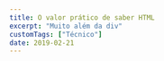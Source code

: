 ```yaml
---
title: O valor prático de saber HTML
excerpt: "Muito além da div"
customTags: ["Técnico"]
date: 2019-02-21
---
```




<style id="sandpack" set:html={getSandpackCssText()} />

> Veja também minha [apresentação](https://jsisnottheweb-html.netlify.app/) sobre o mesmo tema.

Preencher formulários é frustrante o suficiente para que vários artigos tenham sido feitos sobre [como melhorar a experiência de preencher um](https://medium.com/@sympli/6-super-quick-ways-to-improve-the-ux-of-forms-9e0bf152b259) ou até [como convencer alguém a fazer isso](https://medium.com/@prashanth.mahadeva/making-people-fill-forms-8569cc273047). Pior ainda é aquele <i lang='en'>checkbox</i> de termos de privacidade no final de um formulário. Mas se existe justiça divina, existe alguma punição pra quem faz esse <i lang='en'>checkbox</i> sem uma <i lang='en'>label</i>, impedindo de clicar no texto pra marcar:

<Sandpack
	client:load
	customSetup={{
		entry: "/index.html",
	}}
	files={{
		"/index.html": notNiceInputHtml,
	}}
/>

Bastaria ter substituído o insignificante (porque sem significado) `<span>` por um `<label>` e meu dedo gordo não teria me impedido de marcar o <i lang='en'>checkbox</i> em meu celular e eu teria dado direito de venda sobre meus dados sem nem ler os termos:

<Sandpack
	client:load
	customSetup={{ entry: "/index.html" }}
	files={{
		"/index.html": niceInputHtml,
	}}
/>

Uhu, todos felizes! 🎉

Essa e outras experiências frustrantes tem se tornado mais comuns, apesar de facilmente evitáveis. Ok, talvez isso seja porque eu me tornei um desenvolvedor paranoico que sempre checa se <i lang='en'>checkboxes</i> tem <i lang='en'>labels</i>, se apertar <kbd>Ctrl + Enter</kbd> submete formulários e se dá para navegar em um apenas com o teclado. Mas eu acho que não, e [não pareço estar sozinho](https://www.brucelawson.co.uk/2018/the-practical-value-of-semantic-html/): talvez desenvolvedores estejam menos interessados em se aprofundar em HTML.

Por quê? E quais seriam as vantagens de se aprofundar em HTML para eles? É o que tentarei responder nesse artigo.

## Como chegamos aqui

As quatro linguagens da Web são:

-   HTML
-   CSS
-   Javascript
-   WebAssembly 👶 (maravilhoso, mas completamente ignorado aqui)

Dessas, HTML descreve estrutura, CSS descreve estilo e Javascript adiciona animações e interatividade (a conhecida [separação de propósitos](https://pt.wikipedia.org/wiki/Separa%C3%A7%C3%A3o_de_conceitos)). Inicialmente, desenvolvedores web (ou web designers, lembra?) dedicavam igual atenção e esforço para as 3 linguagens. Javascript era vista como uma linguagem de programação simples para casos de uso simples, como validação de formulários. Era comum a ideia de que [<q>desenvolvedor <i lang='en'>front-end</i> não é programador</q>](https://www.webstoemp.com/blog/front-end-not-programming/).

À medida que Javascript incorporou novas funcionalidades e foi portado para novas plataformas (como <i lang='en'><a href="https://nodejs.org/">Node.js</a></i> no servidor e <i lang='en'><a href="http://johnny-five.io/">Johnny Five</a></i> em sistemas embarcados), a linguagem ganhou popularidade, foi adotada por outros nichos de desenvolvimento e se tornou mais complexa. Tornou-se mais comum gerar HTML e CSS com bibliotecas como <i lang='en'>React</i> e <i lang='en'>styled-components</i>. Empresas focam em Javascript em suas seleções e desenvolvedores se especializam apenas nela. A competição entre Web e plataformas nativas acentua a disparidade.

Assim se popularizou a ideia de que Javascript é a principal linguagem para desenvolvedores Web, enquanto HTML e CSS perderam prestígio. O exemplo abaixo ilustra a tendência:

> <q>As for HTML, there’s not much to learn right away and you can kind of learn as you go, but before making your first templates, know the difference between in-line elements like `<span>` and how they differ from block ones like `<div>`.</q>
>
> [10 things to learn for becoming a solid full-stack JavaScript developer](https://levelup.gitconnected.com/10-things-to-learn-for-becoming-a-solid-full-stack-javascript-developer-8b76467711ac)
>
> _Observação_: o objetivo não é criticar o autor, mas ilustrar a tendência

Então, num mundo de <i lang='en'>React</i> e <i lang='en'>CSS-in-JS</i>, qual é o valor de se aprofundar em HTML e CSS? Esse artigo vai ilustrar quando e como um conhecimento avançado em HTML é útil e aplicável. Veremos que ele:

1. Permite usar o melhor elemento em cada caso, fazendo uso das funcionalidades nativas do navegador e atendendo as expectativas dos usuários sobre como um botão, diálogo ou link devem funcionar
2. Permite que ferramentas extraiam estrutura, conteúdo e intenção de sua página e possam oferecer modos de acesso alternativos
3. Prepara nossos sites para dispositivos, plataformas e modos de acesso alternativos ou que ainda estão por vir

## HTML oferece uma base robusta

Frequentemente recriamos elementos nativos à mão, ou os usamos com um propósito diferente daquele para que ele foi feito. As razões variam: <i lang='en'>call-to-actions</i> que funcionam como links mas precisam parecer com botões acabam sendo implementados como `<button>` ou a impossibilidade de estilizar `<option>` nos impede de atender nossas especificações de design usando `<select>`, por exemplo.

Muitos desses casos podem ser evitados, mas existem casos legitimos. Ainda assim, esta tarefa é mais complexa do que parece, devido aos muitos comportamentos que o navegador garante para seus elementos interativos e à semântica desses elementos. Por exemplo: é esperado que campos de texto sejam focáveis e que certos atalhos de teclado funcionem neles (ex: <kbd>Ctrl + Z</kbd> desfaz a última mudança e <kbd>Ctrl + Enter</kbd> submete o formulário). Por isso, na maior parte das vezes a melhor opção é usar os elementos nativos e os estilizar.

Quais são as expectativas de comportamento e semântica dos elementos nativos? Nas seções a seguir, entraremos em mais detalhes para alguns deles:

### &lt;button>

<button class="button" style="all: revert" onclick='javascript:alert("Oi, eu sou o Goku!")'>
	Clique aqui
</button>

`<button>` é um dos elementos interativos mais fundamentais da Web, junto com o `<a>` e o `<input>`. Ele também é um dos que mais tem implementações customizadas, frequentemente feitas com `<a>` ou `<div>` e quebrando as expectativas e comportamento de um botão. Por exemplo, se espera que eles:

-   Recebam foco e tenham seu estilo modificado
-   Sejam ativados com clique, <kbd>Enter</kbd> ou <kbd>Espaço</kbd>
    -   Quando ativados, `onclick` deve ser chamado
        -   ⚠️ Divs estilizados como botões só chamam quando clicados
        -   ⚠️ Links estilizados como botões não são ativados com Espaço
-   Anunciem que tem papel de button (`role="button"`) por padrão
    -   Exemplo de uso: leitores de tela
        -   ⚠️ Divs estilizados como botões não tem `role`, já que por definição `div` e `span` não tem significado
        -   ⚠️ Links estilizados como botões tem `role="link"`

Não é Essas expectativas não são difíceis de atender com um botão personalizado, mas é raro termos esses requisitos em mente quando o implementamos e o resultado disso é frustração para quem usa <i lang='en'>softwares</i> assistivos, para usuários avançados, etc. E por mais fácil que seja reimplementar botões continua mais fácil estilizá-los, principalmente se usarmos `all: unset`, uma única linha de CSS que reseta todo o estilo de um elemento e tem 87% de suporte global e 93% no Brasil, segundo o [Can I Use](https://caniuse.com/#feat=css-all).

Outros comportamentos que o navegador implementa para botões e que podem ser esperados por usuários:

-   Botões podem ser desabilitados com `disabled`
    -   Recebendo um estilo adequado
    -   Se tornando não-focáveis
    -   Se tornando não-interativos
-   Dentro de um formulários, botões podem submetê-lo ou resetá-lo

### &lt;dialog>

Diálogos e modais são comuns na web, usados para pedir confirmação do usuário, informar sobre erros ou te pedir pra se inscrever em mais uma <i lang='en'>newsletter</i> 🙄. Mas o que define um diálogo, um quadrado sobre o restante da página que você pode fechar?

Não exatamente, já que usuários tem diversas expectativas sobre o comportamento e semântica desses elementos:

-   Diálogos devem impedir o usuário de interagir com o restante da página. Isso implica:
    -   Que clicar ou tocar em elementos fora do diálogo não deve afetá-los
    -   Que não seja possível mover o foco para algo que esteja fora do diálogo
-   Devem fechar quando se clica fora deles, ou quando se pressiona <kbd>Esc</kbd>
-   Quando fechados, devem devolver foco para o último elemento focado antes do diálogo ser aberto
-   _Modais_ devem estar _sempre_ no topo, independente de `z-index`
-   Devem receber `role="dialog"` ou `role="alertdialog"`

Quantos desses requisitos a sua implementação de modal atende?

Eu sei de duas implementações que atendem esses (menos o 3º 🤫): a do navegador (`<dialog>`) e a do <i lang='en'><a href="https://github.com/GoogleChrome/dialog-polyfill">polyfill</a></i>. Sendo uma adição recente à especificação do HTML, seu [suporte ainda não é ideal](https://caniuse.com/#feat=dialog), mas, com o <i lang='en'>polyfill</i>, você já pode usar hoje um elemento nativo de diálogo que oferece uma ótima expêriencia de base para seus usuários, e pode assim focar em desenvolver o seu produto.

### &lt;a>

Links são tão relevantes para a web hoje quanto eram quando ela foi criada: com a quantidade de tráfego que mecanismos de busca podem prover, <i lang='en'><abbr title="search engine optimization">SEO</abbr></i> é um alvo para grande parte dos sites comerciais - e links são fundamentais para ele. Bots de mecanismos de busca não contabilizam como links aqueles feitos com `<button onclick='javascript:location.href = "about"'>` (ou qualquer outro elemento que não seja `<a>`), não contribuindo para o seu posicionamento.

Assim como essa, existem outras funcionalidades e características de links que não podem ser reproduzidas com outros elementos. Alguns deles:

-   Menu contextual e atalhos de teclado permitem:
    -   Abrir o link em nova aba
    -   Copiar a URL
    -   Favoritar e salvar
    -   Outras interações que venham de extensões (ex: para uma extensão do Google Translate, <q>traduzir link</q>)
-   Permitem definir diferentes estilos para links já visitados, ativos, etc
-   Permitem expressar a relação entre páginas com `rel`, por exemplo:
    -   `rel="me"` indica que as duas páginas pertencem e se referem à mesma entidade (ex: site de empresa e perfil em mídia social)
    -   `rel="alternate"` indica que as duas páginas são análogas e tem conteúdo semelhante (ex: `<a hreflang="es" rel="alternate">Veja essa página em espanhol</a>`)
-   Permitem baixar o conteúdo do link ao invés de acessá-lo, através do atributo `download`

Outras expectativas de usuário são que links:

-   Devem receber foco e ter seu estilo modificado
-   Devem ser ativados com clique ou Enter
-   Costumam ter <u>underline</u> e diferentes estilos pra diferentes estados

---

Portanto, ao implementar um botão, link, diálogo, accordion, campo de texto e outros, devemos nos perguntar se o HTML tem um elemento para isso. Se tiver, devemos avaliar se ele atende as nossas necssidades (se pode ser estilizado, etc). Se atende, problema resolvido. Se não existe ou não atende, devemos ter em mente quais expectativas usuários tem sobre aquele elemento e devemos reproduzí-las tão fielmente quanto possível.

A melhor opção pode ser usar o que o navegador já nos dá. 😉

## HTML semântico possibilita análise de máquina

Falamos há pouco de bots de mecanismo de busca, que analisam o conteúdo de nossas páginas buscando extrair conexões entre páginas, se elas são responsivas, se elas são lentas ou pesadas, etc. De forma mais geral, podemos dizer que eles fazem análise de máquina - e não são os únicos. Mídias sociais mostram cards com informações como título, descrição, foto, data de publicação e autor quando compartilhamos links nelas. Serviços, como o Pocket e o Instapaper, e navegadores, como o Firefox e o Safari, oferecem modos de leitura, em que exibem metadados semelhantes, acrescentando também o conteúdo extraído da página. Mecanismos de busca também exibem diversos tipos de cards, que enumeram notícias relacionadas a um tema, mostram o passo a passo de uma receita ou endereço e telefone de uma organização.

E o que permite que tudo isso seja bem feito é HTML semântico com dados estruturados.

### HTML semântico

Dizemos que um HTML é semântico quando, para cada conteúdo, ele usa o elemento que melhor aproxima seu signficado. Isso significa usar:

-   `<ul>` ou `<ol>` para listas e enumerações
-   `<table>` para tabelas (e só para tabelas, né [Hacker News](https://news.ycombinator.com/)?)
-   `<button>` para botões
-   `<a>` para links
-   Para campos de texto, usar um `<input>` com o atributo `type` mais adequado (`tel`, `email`, `number`, `range`, etc)
-   Para o label de um `<input>`, `<textarea>` ou `<select>`, usar um `<label>`
-   Se atentar a semântica textual:
    -   `<strong>` vs `<b>`
    -   `<em>` vs `<i>`
    -   `<mark>`, `<q>`, `<cite>`, etc

Essa lista não é exaustiva e muitos dos mais de 100 elementos HTML não foram citados. Para saber mais, existem recursos como o [MDN](https://developer.mozilla.org/) e o [HTML Reference](https://htmlreference.io/). Alguns dos elementos não citados são o chamados [elementos de separação de conteúdo](https://developer.mozilla.org/pt-BR/docs/Web/HTML/Element#Separa%C3%A7%C3%A3o_de_conte%C3%BAdo) ou <i lang='en'>landmarks</i>, que permitem organizar o conteúdo de uma página em partes lógicas, como cabeçalho, rodapé, seção principal, navegação e outros. Alguns deles:

-   `<section>` para seções genéricas. Para seções com significados mais específicos, temos:
    -   `<main>`, para o conteúdo principal da página. Só pode haver um por página
    -   `<aside>`, para conteúdo secundário, geralmente barras laterais
    -   `<nav>`, para navegação
    -   `<body>` também define uma seção
-   `<header>` e `<footer>` para cabeçalhos e rodapés de uma seção, respectivamente
-   De `<h1>` a `<h6>`, para a estrutura de tópicos de um conteúdo (essas customTags podem ser usadas para gerar o índice sumário de uma página, por exemplo)
-   `<address>`, para informações de contato

Eles são especialmente importantes para a extração de conteúdo e navegação com tecnologias assistivas, como nos exemplos a seguir:

<img src={firefoxReadingmode} alt="Modo de leitura do Firefox" />

<div class="img-caption">Modo de leitura do Firefox</div>

<img src={pocket} alt="Artigo no Pocket" />

<div class="img-caption">Artigo no Pocket</div>

<img src={landmarkNavigation} alt="Outline de página usando landmarks" />

<div class="img-caption">
	Outline de página baseado em <i lang="en">landmarks</i>
</div>

<img src={telegramLeiturarapida} alt="Leitura rápida do Telegram" />

<div class="img-caption">Leitura rápida do Telegram</div>

### Dados estruturados

O vocabulário dos elementos HTML é útil, mas bastante limitado. Ele nos permite declarar qual é a _estrutura_ da página, mas não identificar o _significado_ do conteúdo de elementos ou a relação entre eles. Sem isso, mecanismos de busca não podem exibir o telefone de uma empresa e mídias sociais não teriam <i lang='en'>cards</i> com titulo, data de publicação, autor, foto, etc. Para suprir essas necessidades, foram criados vocabulários de metadados (como o [schema.org](https://schema.org/)) e formas de adicionar esses metadados no HTML (como o [Microdata](https://developer.mozilla.org/en-US/docs/Web/HTML/Microdata) e o [JSON-LD](https://json-ld.org/)).

Vocabulários são coleções de tipos (como [Person](https://schema.org/Person) e [BlogPosting](https://schema.org/BlogPosting)) que definem as propriedades que esperam ([birthDate](https://schema.org/birthDate), [children](https://schema.org/children) e [jobTitle](https://schema.org/jobTitle) são propriedades do tipo Person) e qual é o tipo de cada (birthDate tem o tipo [Date](https://schema.org/Date)). Eles são, de fato, um vocabulário com que podemos descrever o conteúdo de nossas páginas.

Já Microdata define como inserir esse vocabulário no HTML e o faz através de 5 atributos:

-   `itemid` é um ID único para aquele item
-   `itemprop` define uma propriedade de um item
-   `itemtype` define o tipo do conteúdo de um elemento a partir da URL dele (`itemtype=https://schema.org/Person`)
-   `itemscope`, quando presente, determina que os filhos de um elemento são sobre o item atual
-   `itemref` aceita uma lista de ids (não `itemid`!) e permite declarar a que `itemscope` ele se refere

Por exemplo:

```html
<article itemtype="https://schema.org/BlogPosting" itemscope>
	<header>
		<a href="/meu-blog-post" itemprop="url">
			<h2 itemprop="headline">Meu blog post</h2>
		</a>
		<div itemprop="author" itemscope itemtype="https://schema.org/Person">
			Por <span itemprop="name">João Santana</span>
		</div>
	</header>

	<section>
		<div class="lead" itemprop="alternativeHeadline">Não deixe de ler meu blog</div>

		<p itemprop="text">Blablabla</p>
	</section>
</article>
```

Páginas que usam dados estruturados são mais legíveis para máquinas e permitem coisas como:

<img src={googleReceita} alt="Busca por receita no Google" />

<div class="img-caption">Busca por receita no Google</div>

<img src={googleNoticias} alt="Busca por notícias no Google" />

<div class="img-caption">Busca por notícias no Google</div>

<img src={googleReviews} alt="Busca por filme no Google" />

<div class="img-caption">Busca por filme no Google</div>

<img src={googleassistantPreview} alt="Resposta do Google Assistant" />

<div class="img-caption">Resposta do Google Assistant</div>

Para saber mais, eu recomendo o [guia do Google sobre dados estruturados](https://developers.google.com/search/docs/guides/intro-structured-data), que é completo, cheio de exemplos e oferece até um validador.

## HTML semântico é resiliente

HTML é um padrão aberto associado à Web, uma plataforma aberta que tem como princípio fundamental ser retrocompatível. Essa definição carregada traz duas consequências relevantes:

-   Sendo a Web aberta, baseada em padrões abertos e desassociada de qualquer plataforma ou dispositivo em particular, a Web estará presente em dispositivos e plataformas do futuro
-   Os padrões estáveis de hoje continuarão funcionando nesse futuro

Implementadores de navegadores, dispositivos, plataformas, ferramentas de desenvolvimento e ferramentas de acessibilidade, sabendo dessa estabilidade, fazem uso da semântica do HTML, do [<abbr title="Accessible Rich Internet Applications">ARIA</abbr>](https://developer.mozilla.org/en-US/docs/Web/Accessibility/ARIA) e de dados estruturados ao inovar, e continuarão fazendo. É por isso que HTML semântico:

### Está pronto para dispositivos e ferramentas futuros

Relógios, carros e <i lang='en'>headsets</i> de realidade virtual já tem navegadores e cada um deles, com seu formato e suas particularidades, impõe novas limitações e abre novas possibilidades sobre como interagir com a Web. O tamanho reduzido da tela do <i lang='en'>Apple Watch</i> impõe limitações severas de usabilidade – ler é difícil, clicar é difícil – e o modo de leitura é uma solução elegante que está disponível para sites que tenham sido feitos com HTML semântico. Bruce Lawson descreve melhor do que eu:

> <q>
> 	I didn’t choose to use &lt;article> and `itemprop` and input types because I wanted to support
> 	the Apple Watch; I did it before the Apple Watch existed, in order that my code is
> 	future-proof. By choosing the right semantics now, a machine that I don’t know about yet can
> 	understand my content and display it in the best way for its users
> </q>
>
> Bruce Lawson em [The practical value of semantic HTML](https://www.brucelawson.co.uk/2018/the-practical-value-of-semantic-html/)

Alguns exemplos disso, no Apple Watch:

<img src={applewatchArticle} alt="Modo de leitura" />

<div class="img-caption">Modo de leitura</div>

<img src={applewatchFigure} alt="Exibição de figure" />

<div class="img-caption">Exibição de figure</div>

<img src={applewatchInputs} alt="Diferentes tipos de input" />

<div class="img-caption">Diferentes tipos de input</div>

<img src={applewatchFigure} alt="Exibição de input com label" />

<div class="img-caption">Exibição de input com label</div>

Como será um botão num navegador de realidade virtual daqui a 5 anos? Quanto tempo até a <i lang='en'>Alexa</i> ou o <i lang='en'>Google Home</i> lerem a Web? Será que navegadores vão oferecer sumários de páginas, como fazem hoje alguns leitores de tela? Usando HTML semântico e outros padrões, podemos deixar a decisão de qual é a melhor forma de expor esses elementos com o navegador e estar preparados desde já.

Além de navegadores e outros <i lang='en'><a href="https://en.wikipedia.org/wiki/User_agent">user agents</a></i>, ferramentas que geram ou interagem com HTML também podem se beneficiar de um HTML semântico. Como exemplo, o [React](https://reactjs.org/) vai reduzir a prioridade de renderização de elementos que tenham o atributo `hidden` do HTML 5 e de toda a sua sub-árvore, renderizando primeiro o conteúdo visível:

> <q>
> 	when a HTML component sets the hidden={true} property, React will automatically change the
> 	priority of this subtree so that it won’t be part of the initial render. The idea is to e.g
> 	have a tab component that can render out every window in advance so switching tabs is super
> 	fast but it only needs to display the first tab’s content in the initial render so the hidden
> 	tabs can be deprioritized
> </q>
>
> Do repositório sobre Concurrent React, [página](https://github.com/sw-yx/fresh-concurrent-react/blob/master/apis/hidden.md) sobre `hidden={true}`

É isso o que HTML é, afinal de contas: um vocabulário comum que contem os principais elementos interativos, tipográficos e de separação de conteúdo (acha que falta algum? manda sua ideia pro [discourse do WICG](https://discourse.wicg.io/) e [contribua você também para a Web](https://medium.com/dev-channel/engaging-in-web-standards-the-compatible-with-most-web-developers-approach-eae5f624a5b7)). Ao usar esse vocabulário tão bem quanto possível, nossos dispositivos e ferramentas ficam bem informados e podem oferecer a melhor experiência para o seu usuário, de acordo com o elemento, o [fator de forma](<https://en.wikipedia.org/wiki/Form_factor_(design)>) do dispositivo e outras limitações.

### Tem valor para quem não usa a Web como você

Nem todo mundo usa a Web como você. Talvez não você saiba, ou talvez você ache que isso não é relevante para o seu nicho de mercado. Vamos tratar das duas hipóteses aqui.

Eu acesso a Web com um navegador, usando teclado e mouse ou tela sensível ao toque, a partir de um computador ou celular e com uma conexão de razoável. Mas eu erraria ao supor que todos acessam nossos sites nessas condições. Afinal, nem todos os acessam:

-   A partir de um navegador (ex: Pocket, <i lang='en'>Google Assistant</i>, <i lang='en'>widgets</i> de mecanismos de busca)
-   A partir de um computador, celular ou tablet (ex: <i lang='en'>Apple Watch</i>, <i lang='en'>smart TVs</i>)
-   Usando ou mouse e teclado ou uma tela sensível ao toque
-   Visualmente (ex: leitores de tela e, quem sabe no futuro, a Alexa)
-   Com uma conexão rápida (tamanho de <i lang='en'>bundle</i> também é acessibilidade)

Segundo estimativas da <abbr title="Organização mundial da saúde" aria-label="Organização mundial da saúde">OMS</abbr> publicadas em um [relatório de 2011](https://www.who.int/disabilities/world_report/2011/report/en/), 15% da população mundial convive com pelo menos uma forma de deficiência. Vale dizem também que aqueles de nós que não tem deficiências, [não as tem apenas temporariamente](https://www.invisionapp.com/inside-design/accessibility-design-for-the-future/), e que [acessibilidade não é o que se costuma pensar](https://boagworld.com/accessibility/accessibility -is-not-what-you-think/) (acessibilidade é fazer para todos, não fazer para poucos) e o que beneficia o usuário com baixa acuidade visual também beneficia quem usa seu site pelo celular na rua, no sol de meio-dia de Salvador.

As ferramentas que proveem modos de acesso alternativos à Web o fazem usando HTML semântico, ARIA e dados estruturados para extrair estrutura, conteúdo e intenção. Se atentar a esses padrões significa que damos acesso a uma maior parte da população, em uma maior gama de modos de acesso; e significa também estar preparados para modos de acesso que ainda não foram concebidos ou popularizados. Vale lembrar que muitas tecnologias que hoje são populares em toda a população [começaram como pesquisa em acessibilidade](https://www.youtube.com/watch?v=T2CjuAwrAq8), como o reconhecimento e sintetização de voz que hoje são a base dos assistentes de voz.

Além disso, supor que pessoas com deficiência não são o seu nicho de mercado é apenas isso: uma suposição. Na era das <i lang='en'>data-driven decisions</i>, esperaria-se que validássemos isso comparando o <i lang='en'>bounce</i> ou <i lang='en'>churn rate</i> dos dois segmentos, mas [isso pode não ser possível](https://www.mightybytes.com/blog/how-many-users-with-disabilities-on-site/), já que pessoas com deficiência tem direito a manter isso em segredo e, portanto, navegadores não expoem essa infomação e ela não vai parar no seu <i lang='en'>analytics</i>.

## Conclusão

Espero ter podido mostrar como HTML continua sendo uma habilidade essencial para o desenvolvedor Web, como essa habilidade te será útil e mostrar alguns recursos pra aprimorá-la. Os principais pontos foram:

-   Você começar da base que o HTML te dá, ou começar do zero. Em geral, a primeira opção é a melhor
-   HTML semântico e dados estruturados te permitem expressar forma e conteúdo de uma forma inteligível por bots e <i lang='en'>crawlers</i>, melhorando o seu SEO e permitindo novas formas de interação com o seu site
-   HTML semântico é resiliente porque descreve sem prescrever, delegando ao <i lang='en'>user agent</i> a decisão de como expor aquele elemento
    -   Por isso, HTML semântico dá acesso a quem não teria pleno acesso apenas com um navegador
